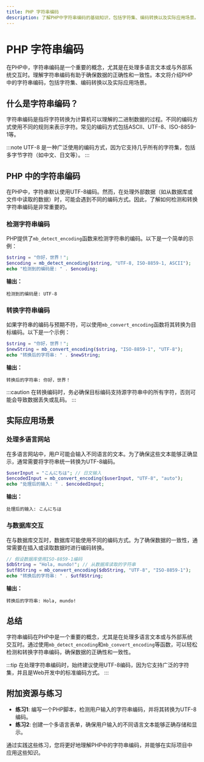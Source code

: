 ```yaml
---
title: PHP 字符串编码
description: 了解PHP中字符串编码的基础知识，包括字符集、编码转换以及实际应用场景。
---
```


# PHP 字符串编码

在PHP中，字符串编码是一个重要的概念，尤其是在处理多语言文本或与外部系统交互时。理解字符串编码有助于确保数据的正确性和一致性。本文将介绍PHP中的字符串编码，包括字符集、编码转换以及实际应用场景。

## 什么是字符串编码？

字符串编码是指将字符转换为计算机可以理解的二进制数据的过程。不同的编码方式使用不同的规则来表示字符。常见的编码方式包括ASCII、UTF-8、ISO-8859-1等。

:::note
UTF-8 是一种广泛使用的编码方式，因为它支持几乎所有的字符集，包括多字节字符（如中文、日文等）。
:::

## PHP 中的字符串编码

在PHP中，字符串默认使用UTF-8编码。然而，在处理外部数据（如从数据库或文件中读取的数据）时，可能会遇到不同的编码方式。因此，了解如何检测和转换字符串编码是非常重要的。

### 检测字符串编码

PHP提供了`mb_detect_encoding`函数来检测字符串的编码。以下是一个简单的示例：

```php
$string = "你好，世界！";
$encoding = mb_detect_encoding($string, "UTF-8, ISO-8859-1, ASCII");
echo "检测到的编码是: " . $encoding;
```

**输出：**
```
检测到的编码是: UTF-8
```

### 转换字符串编码

如果字符串的编码与预期不符，可以使用`mb_convert_encoding`函数将其转换为目标编码。以下是一个示例：

```php
$string = "你好，世界！";
$newString = mb_convert_encoding($string, "ISO-8859-1", "UTF-8");
echo "转换后的字符串: " . $newString;
```

**输出：**
```
转换后的字符串: 你好，世界！
```

:::caution
在转换编码时，务必确保目标编码支持源字符串中的所有字符，否则可能会导致数据丢失或乱码。
:::

## 实际应用场景

### 处理多语言网站

在多语言网站中，用户可能会输入不同语言的文本。为了确保这些文本能够正确显示，通常需要将字符串统一转换为UTF-8编码。

```php
$userInput = "こんにちは"; // 日文输入
$encodedInput = mb_convert_encoding($userInput, "UTF-8", "auto");
echo "处理后的输入: " . $encodedInput;
```

**输出：**
```
处理后的输入: こんにちは
```

### 与数据库交互

在与数据库交互时，数据库可能使用不同的编码方式。为了确保数据的一致性，通常需要在插入或读取数据时进行编码转换。

```php
// 假设数据库使用ISO-8859-1编码
$dbString = "Hola, mundo!"; // 从数据库读取的字符串
$utf8String = mb_convert_encoding($dbString, "UTF-8", "ISO-8859-1");
echo "转换后的字符串: " . $utf8String;
```

**输出：**
```
转换后的字符串: Hola, mundo!
```

## 总结

字符串编码在PHP中是一个重要的概念，尤其是在处理多语言文本或与外部系统交互时。通过使用`mb_detect_encoding`和`mb_convert_encoding`等函数，可以轻松检测和转换字符串编码，确保数据的正确性和一致性。

:::tip
在处理字符串编码时，始终建议使用UTF-8编码，因为它支持广泛的字符集，并且是Web开发中的标准编码方式。
:::

## 附加资源与练习

- **练习1**: 编写一个PHP脚本，检测用户输入的字符串编码，并将其转换为UTF-8编码。
- **练习2**: 创建一个多语言表单，确保用户输入的不同语言文本能够正确存储和显示。

通过实践这些练习，您将更好地理解PHP中的字符串编码，并能够在实际项目中应用这些知识。